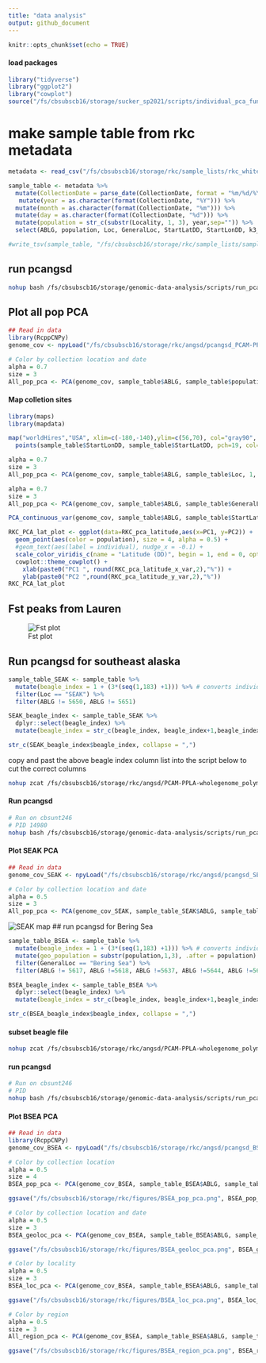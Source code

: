 ```yaml
---
title: "data analysis"
output: github_document
---
```


```r
knitr::opts_chunk$set(echo = TRUE)
```

#### load packages
```r
library("tidyverse")
library("ggplot2")
library("cowplot")
source("/fs/cbsubscb16/storage/sucker_sp2021/scripts/individual_pca_functions_csj.R")
```

# make sample table from rkc metadata
```r
metadata <- read_csv("/fs/cbsubscb16/storage/rkc/sample_lists/rkc_whitelist_1x_metadata.csv")

sample_table <- metadata %>% 
  mutate(CollectionDate = parse_date(CollectionDate, format = "%m/%d/%Y")) %>% 
   mutate(year = as.character(format(CollectionDate, "%Y"))) %>% 
  mutate(month = as.character(format(CollectionDate, "%m"))) %>% 
  mutate(day = as.character(format(CollectionDate, "%d"))) %>%
  mutate(population = str_c(substr(Locality, 1, 3), year,sep="")) %>% 
  select(ABLG, population, Loc, GeneralLoc, StartLatDD, StartLonDD, k3_inferred_pop, k4_inferred_pop, k5_inferred_pop)

#write_tsv(sample_table, "/fs/cbsubscb16/storage/rkc/sample_lists/sample_table.tsv")
```

## run pcangsd 

```bash
nohup bash /fs/cbsubscb16/storage/genomic-data-analysis/scripts/run_pcangsd.sh /fs/cbsubscb16/storage/rkc/ /fs/cbsubscb16/storage/rkc/angsd/PCAM-PPLA-wholegenome_polymorphic.beagle.gz 0.05 pca 1 8 > /fs/cbsubscb16/storage/rkc/nohups/run_pcangsd_pca.nohup &
```

## Plot all pop PCA

```r
## Read in data
library(RcppCNPy)
genome_cov <- npyLoad("/fs/cbsubscb16/storage/rkc/angsd/pcangsd_PCAM-PPLA-wholegenome_polymorphic.cov.npy")

# Color by collection location and date
alpha = 0.7
size = 3
All_pop_pca <- PCA(genome_cov, sample_table$ABLG, sample_table$population, 1, 2, show.ellipse = F, show.line = F, show.label = F, index_exclude=c(94, 95, 103, 106, 107, 109, 110, 118, 119, 120, 121))
```
#### Map colletion sites
```r
library(maps)
library(mapdata)

map("worldHires","USA", xlim=c(-180,-140),ylim=c(56,70), col="gray90", fill=TRUE) %>% 
  points(sample_table$StartLonDD, sample_table$StartLatDD, pch=19, col="red", cex=0.5)  #plot my sample sites#plot the region of USA containing all sites 
```

```r
alpha = 0.7
size = 3
All_pop_pca <- PCA(genome_cov, sample_table$ABLG, sample_table$Loc, 1, 2, show.ellipse = F, show.line = F, show.label = F, index_exclude=c(94, 95, 103, 106, 107, 109, 110, 118, 119, 120, 121))
```

```r
alpha = 0.7
size = 3
All_pop_pca <- PCA(genome_cov, sample_table$ABLG, sample_table$GeneralLoc, 1, 2, show.ellipse = F, show.line = F, show.label = F, index_exclude=c(94, 95, 103, 106, 107, 109, 110, 118, 119, 120, 121))
```
```r
PCA_continuous_var(genome_cov, sample_table$ABLG, sample_table$StartLatDD, 1, 2, "RKC_pca_latitude", show.ellipse = F, show.line = F, show.label = F)

RKC_PCA_lat_plot <- ggplot(data=RKC_pca_latitude,aes(x=PC1, y=PC2)) +
  geom_point(aes(color = population), size = 4, alpha = 0.5) +
  #geom_text(aes(label = individual), nudge_x = -0.1) +
  scale_color_viridis_c(name = "Latitude (DD)", begin = 1, end = 0, option = "plasma") +
  cowplot::theme_cowplot() +
    xlab(paste0("PC1 ", round(RKC_pca_latitude_x_var,2),"%")) +
    ylab(paste0("PC2 ",round(RKC_pca_latitude_y_var,2),"%"))
RKC_PCA_lat_plot
```
## Fst peaks from Lauren 

![Fst plot](/fs/cbsubscb16/storage/rkc/figures/SEAK_23zoom_plot_fst.jpg "Region of elevated Fst on Chr 23")


## Run pcangsd for southeast alaska

```r
sample_table_SEAK <- sample_table %>% 
  mutate(beagle_index = 1 + (3*(seq(1,183) +1))) %>% # converts individual ids to their index column names in beagle
  filter(Loc == "SEAK") %>% 
  filter(ABLG != 5650, ABLG != 5651)

SEAK_beagle_index <- sample_table_SEAK %>% 
  dplyr::select(beagle_index) %>% 
  mutate(beagle_index = str_c(beagle_index, beagle_index+1,beagle_index+2, sep = ",")) # add subsequent 2 beagle column indices to make three total

str_c(SEAK_beagle_index$beagle_index, collapse = ",")
```
copy and past the above beagle index column list into the script below to cut the correct columns

```bash
nohup zcat /fs/cbsubscb16/storage/rkc/angsd/PCAM-PPLA-wholegenome_polymorphic.beagle.gz | cut -f 184,185,186,187,188,189,190,191,192,193,194,195,196,197,198,199,200,201,202,203,204,205,206,207,208,209,210,211,212,213,214,215,216,247,248,249,250,251,252,253,254,255,256,257,258,259,260,261,295,296,297,298,299,300,301,302,303,304,305,306,307,308,309,328,329,330,331,332,333,334,335,336,337,338,339,340,341,342,343,344,345,346,347,348,349,350,351,409,410,411,412,413,414,415,416,417,418,419,420,421,422,423,424,425,426 --complement |  gzip > /fs/cbsubscb16/storage/rkc/angsd/SEAK_PCAM-PPLA-wholegenome_polymorphic.beagle.gz &
```

#### Run pcangsd 
```bash
# Run on cbsunt246
# PID 14980
nohup bash /fs/cbsubscb16/storage/genomic-data-analysis/scripts/run_pcangsd.sh /fs/cbsubscb16/storage/rkc/ /fs/cbsubscb16/storage/rkc/angsd/SEAK_PCAM-PPLA-wholegenome_polymorphic.beagle.gz 0.05 pca 1 8 > /fs/cbsubscb16/storage/rkc/nohups/run_pcangsd_pca_SEAK.nohup &
```

#### Plot SEAK PCA 

```r
## Read in data
genome_cov_SEAK <- npyLoad("/fs/cbsubscb16/storage/rkc/angsd/pcangsd_SEAK_PCAM-PPLA-wholegenome_polymorphic.cov.npy")

# Color by collection location and date
alpha = 0.5
size = 3
All_pop_pca <- PCA(genome_cov_SEAK, sample_table_SEAK$ABLG, sample_table_SEAK$population, 1, 2, show.ellipse = F, show.line = F, show.label = F, index_exclude=c(94, 95, 103, 106, 107, 109, 110, 118, 119, 120, 121))
```

![SEAK map](/fs/cbsubscb16/storage/rkc/figures/RKC_SEAK_map.png)
## run pcangsd for Bering Sea

```r
sample_table_BSEA <- sample_table %>% 
  mutate(beagle_index = 1 + (3*(seq(1,183) +1))) %>% # converts individual ids to their index column names in beagle
  mutate(geo_population = substr(population,1,3), .after = population) %>% 
  filter(GeneralLoc == "Bering Sea") %>% 
  filter(ABLG != 5617, ABLG !=5618, ABLG !=5637, ABLG !=5644, ABLG !=5648, ABLG !=5650, ABLG !=5651, ABLG !=5663, ABLG !=5667, ABLG !=5669, ABLG !=5670)

BSEA_beagle_index <- sample_table_BSEA %>% 
  dplyr::select(beagle_index) %>% 
  mutate(beagle_index = str_c(beagle_index, beagle_index+1,beagle_index+2, sep = ",")) # add subsequent 2 beagle column indices to make three total

str_c(BSEA_beagle_index$beagle_index, collapse = ",")
```

#### subset beagle file

```bash
nohup zcat /fs/cbsubscb16/storage/rkc/angsd/PCAM-PPLA-wholegenome_polymorphic.beagle.gz | cut -f 28,29,30,31,32,33,34,35,36,37,38,39,40,41,42,43,44,45,46,47,48,49,50,51,52,53,54,55,56,57,91,92,93,94,95,96,97,98,99,100,101,102,103,104,105,106,107,108,109,110,111,112,113,114,115,116,117,118,119,120,121,122,123,124,125,126,127,128,129,130,131,132,133,134,135,136,137,138,139,140,141,142,143,144,145,146,147,148,149,150,151,152,153,154,155,156,157,158,159,160,161,162,163,164,165,166,167,168,169,170,171,172,173,174,352,353,354,355,356,357,370,371,372,373,374,375,376,377,378,379,380,381,382,383,384,385,386,387,388,389,390,391,392,393,394,395,396,397,398,399,400,401,402,403,404,405,406,407,408,508,509,510,511,512,513,514,515,516,517,518,519,520,521,522,523,524,525,526,527,528,529,530,531,532,533,534,535,536,537,538,539,540,541,542,543,544,545,546,547,548,549,550,551,552,553,554,555 --complement |  gzip > /fs/cbsubscb16/storage/rkc/angsd/BSEA_PCAM-PPLA-wholegenome_polymorphic.beagle.gz &
```

#### run pcangsd
```bash
# Run on cbsunt246
# PID 
nohup bash /fs/cbsubscb16/storage/genomic-data-analysis/scripts/run_pcangsd.sh /fs/cbsubscb16/storage/rkc/ /fs/cbsubscb16/storage/rkc/angsd/BSEA_PCAM-PPLA-wholegenome_polymorphic.beagle.gz 0.05 pca 1 8 > /fs/cbsubscb16/storage/rkc/nohups/run_pcangsd_pca_BSEA.nohup &
```

#### Plot BSEA PCA 

```r
## Read in data
library(RcppCNPy)
genome_cov_BSEA <- npyLoad("/fs/cbsubscb16/storage/rkc/angsd/pcangsd_BSEA_PCAM-PPLA-wholegenome_polymorphic.cov.npy")

# Color by collection location
alpha = 0.5
size = 4
BSEA_pop_pca <- PCA(genome_cov_BSEA, sample_table_BSEA$ABLG, sample_table_BSEA$population, 1, 2, show.ellipse = F, show.line = F, show.label = F, index_exclude=c(94, 95, 103, 106, 107, 109, 110, 118, 119, 120, 121))

ggsave("/fs/cbsubscb16/storage/rkc/figures/BSEA_pop_pca.png", BSEA_pop_pca, device = "png")
```

```r
# Color by collection location and date
alpha = 0.5
size = 3
BSEA_geoloc_pca <- PCA(genome_cov_BSEA, sample_table_BSEA$ABLG, sample_table_BSEA$geo_population, 1, 2, show.ellipse = F, show.line = F, show.label = F, index_exclude=c(94, 95, 103, 106, 107, 109, 110, 118, 119, 120, 121))

ggsave("/fs/cbsubscb16/storage/rkc/figures/BSEA_geoloc_pca.png", BSEA_geoloc_pca, device = "png")
```

```r
# Color by locality
alpha = 0.5
size = 3
BSEA_loc_pca <- PCA(genome_cov_BSEA, sample_table_BSEA$ABLG, sample_table_BSEA$Loc, 1, 2, show.ellipse = F, show.line = F, show.label = F, index_exclude=c(94, 95, 103, 106, 107, 109, 110, 118, 119, 120, 121))

ggsave("/fs/cbsubscb16/storage/rkc/figures/BSEA_loc_pca.png", BSEA_loc_pca, device = "png")
```

```r
# Color by region
alpha = 0.5
size = 3
All_region_pca <- PCA(genome_cov_BSEA, sample_table_BSEA$ABLG, sample_table_BSEA$GeneralLoc, 1, 2, show.ellipse = F, show.line = F, show.label = F, index_exclude=c(94, 95, 103, 106, 107, 109, 110, 118, 119, 120, 121))

ggsave("/fs/cbsubscb16/storage/rkc/figures/BSEA_region_pca.png", BSEA_region_pca, device = "png")
```